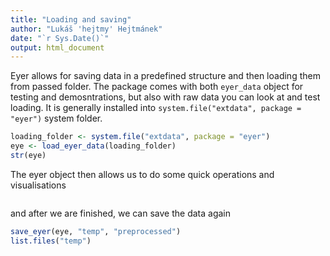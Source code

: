 ```yaml
---
title: "Loading and saving"
author: "Lukáš 'hejtmy' Hejtmánek"
date: "`r Sys.Date()`"
output: html_document
---
```


Eyer allows for saving data in a predefined structure and then loading them from passed folder. The package comes with both `eyer_data` object for testing and demosntrations, but also with raw data you can look at and test loading. It is generally installed into `system.file("extdata", package = "eyer")` system folder.

```r
loading_folder <- system.file("extdata", package = "eyer")
eye <- load_eyer_data(loading_folder)
str(eye)
```

The eyer object then allows us to do some quick operations and visualisations
```r

```

and after we are finished, we can save the data again 

```r
save_eyer(eye, "temp", "preprocessed")
list.files("temp")
```
